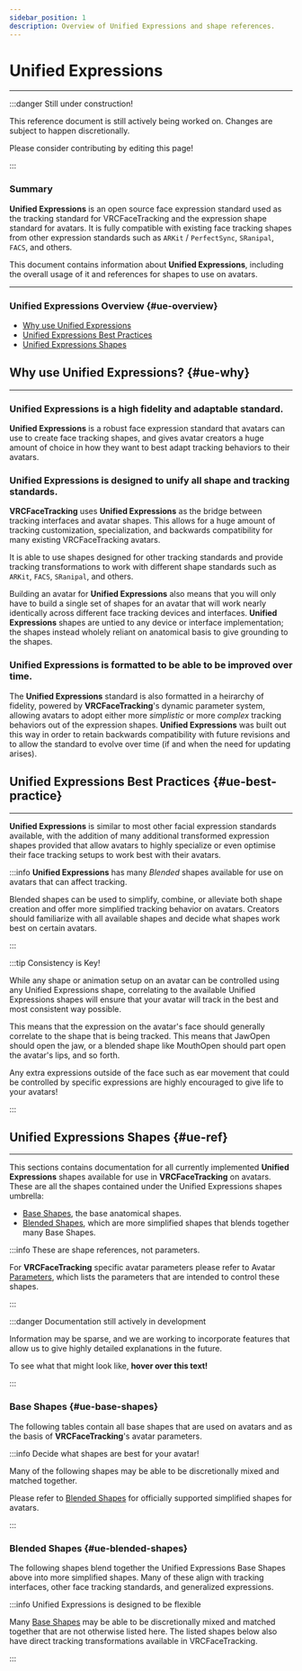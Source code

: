 ```yaml
---
sidebar_position: 1
description: Overview of Unified Expressions and shape references.
---
```



# Unified Expressions

***

:::danger Still under construction!

This reference document is still actively being worked on. 
Changes are subject to happen discretionally.

Please consider contributing by <EditUrl>editing this page!</EditUrl>

:::

### Summary

**Unified Expressions** is an open source face expression standard used as 
the tracking standard for VRCFaceTracking and the expression shape standard 
for avatars. It is fully compatible with existing face tracking shapes from other 
expression standards such as `ARKit` / `PerfectSync`, `SRanipal`, `FACS`, and others. 

This document contains information about **Unified Expressions**, including 
the overall usage of it and references for shapes to use on avatars.

***

### Unified Expressions Overview {#ue-overview}

* [Why use Unified Expressions](#ue-why)
* [Unified Expressions Best Practices](#ue-best-practice)
* [Unified Expressions Shapes](#ue-ref)


## Why use Unified Expressions? {#ue-why}

***

### Unified Expressions is a high fidelity and adaptable standard.

**Unified Expressions** is a robust face expression standard that avatars can use to 
create face tracking shapes, and gives avatar creators a huge amount of choice in how 
they want to best adapt tracking behaviors to their avatars.

### Unified Expressions is designed to unify all shape and tracking standards.

**VRCFaceTracking** uses **Unified Expressions** as the bridge between tracking interfaces and 
avatar shapes. This allows for a huge amount of tracking customization, specialization, and backwards 
compatibility for many existing VRCFaceTracking avatars.

It is able to use shapes designed for other tracking standards and provide tracking transformations 
to work with different shape standards such as `ARKit`, `FACS`, `SRanipal`, and others.

Building an avatar for **Unified Expressions** also means that you will only have to build a 
single set of shapes for an avatar that will work nearly identically across different face 
tracking devices and interfaces. **Unified Expressions** shapes are untied to any device 
or interface implementation; the shapes instead wholely reliant on anatomical basis to give 
grounding to the shapes.

### Unified Expressions is formatted to be able to be improved over time.

The **Unified Expressions** standard is also formatted in a heirarchy of fidelity, powered 
by **VRCFaceTracking**'s dynamic parameter system, allowing avatars to adopt either more *simplistic* 
or more *complex* tracking behaviors out of the expression shapes. **Unified Expressions** was 
built out this way in order to retain backwards compatibility with future revisions and to allow 
the standard to evolve over time (if and when the need for updating arises).


## Unified Expressions Best Practices {#ue-best-practice}

***

**Unified Expressions** is similar to most other facial expression standards available, with the addition of 
many additional transformed expression shapes provided that allow avatars to highly specialize 
or even optimise their face tracking setups to work best with their avatars.

:::info **Unified Expressions** has many *Blended* shapes available for use on avatars that can affect tracking.

Blended shapes can be used to simplify, combine, or alleviate both shape creation and offer more simplified 
tracking behavior on avatars. Creators should familiarize with all available shapes and decide what shapes 
work best on certain avatars.

:::

:::tip Consistency is Key!

While any shape or animation setup on an avatar can be controlled 
using any Unified Expressions shape, correlating to the available 
Unified Expressions shapes will ensure that your avatar 
will track in the best and most consistent way possible.

This means that the expression on the avatar's face should generally 
correlate to the shape that is being tracked. This means that JawOpen 
should open the jaw, or a blended shape like MouthOpen should part open 
the avatar's lips, and so forth.

Any extra expressions outside of the face such as ear movement that could be 
controlled by specific expressions are highly encouraged to give life to 
your avatars!

:::


## Unified Expressions Shapes {#ue-ref}

***

This sections contains documentation for all currently implemented **Unified Expressions** 
shapes available for use in **VRCFaceTracking** on avatars. These are all the shapes contained 
under the Unified Expressions shapes umbrella:

* [Base Shapes](#ue-base-shapes), the base anatomical shapes.
* [Blended Shapes](#ue-blended-shapes), which are more simplified shapes that blends together many Base Shapes.

:::info These are shape references, not parameters.

For **VRCFaceTracking** specific avatar parameters please refer to Avatar [Parameters](./parameters/parameters.mdx), which 
lists the parameters that are intended to control these shapes.

:::


:::danger Documentation still actively in development

Information may be sparse, and we are working to incorporate features that 
allow us to give highly detailed explanations in the future.

To see what that might look like, <ContextModal comp={ExampleExpl}>**hover over this text!**</ContextModal>

:::

### Base Shapes {#ue-base-shapes}

The following tables contain all base shapes that are used on avatars and as the basis of **VRCFaceTracking**'s 
avatar parameters.

:::info Decide what shapes are best for your avatar!

Many of the following shapes may be able to be discretionally 
mixed and matched together. 

Please refer to [Blended Shapes](#ue-blended-shapes) for 
officially supported simplified shapes for avatars.

:::


<ShapeTable/>

### Blended Shapes {#ue-blended-shapes}

The following shapes blend together the 
Unified Expressions Base Shapes above into more simplified shapes. 
Many of these align with tracking interfaces, other face tracking 
standards, and generalized expressions.

:::info Unified Expressions is designed to be flexible

Many [Base Shapes](#ue-base-shapes) may be able to be discretionally mixed and matched 
together that are not otherwise listed here. The listed shapes 
below also have direct tracking transformations available in 
VRCFaceTracking.

:::


<ShapeBlendedTable/>